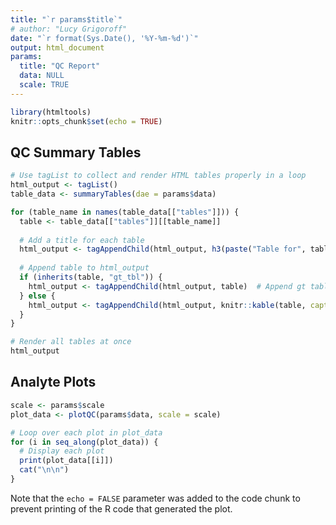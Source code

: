 ```yaml
---
title: "`r params$title`"
# author: "Lucy Grigoroff"
date: "`r format(Sys.Date(), '%Y-%m-%d')`" 
output: html_document
params: 
  title: "QC Report"
  data: NULL
  scale: TRUE
---
```


```r
library(htmltools)
knitr::opts_chunk$set(echo = TRUE)
```

## QC Summary Tables 
```r
# Use tagList to collect and render HTML tables properly in a loop
html_output <- tagList()
table_data <- summaryTables(dae = params$data)

for (table_name in names(table_data[["tables"]])) {
  table <- table_data[["tables"]][[table_name]]
  
  # Add a title for each table
  html_output <- tagAppendChild(html_output, h3(paste("Table for", table_name)))
  
  # Append table to html_output
  if (inherits(table, "gt_tbl")) {
    html_output <- tagAppendChild(html_output, table)  # Append gt table
  } else {
    html_output <- tagAppendChild(html_output, knitr::kable(table, caption = paste("Table for", table_name), format = "html"))
  }
}

# Render all tables at once
html_output
```

## Analyte Plots

```r
scale <- params$scale
plot_data <- plotQC(params$data, scale = scale)

# Loop over each plot in plot_data
for (i in seq_along(plot_data)) {
  # Display each plot
  print(plot_data[[i]])
  cat("\n\n")
}
```

Note that the `echo = FALSE` parameter was added to the code chunk to prevent printing of the R code that generated the plot.
